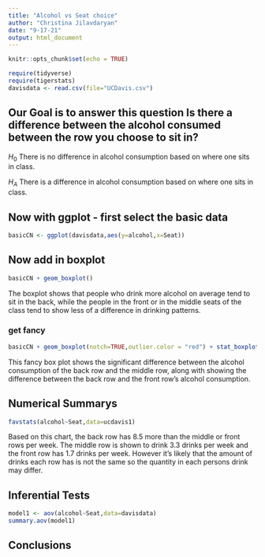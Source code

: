 ```yaml
---
title: "Alcohol vs Seat choice"
author: "Christina Jilavdaryan"
date: "9-17-21"
output: html_document
---
```


```r
knitr::opts_chunk$set(echo = TRUE)
```

```r
require(tidyverse)
require(tigerstats)
davisdata <- read.csv(file="UCDavis.csv")
```
## Our Goal is to answer this question Is there a difference between the alcohol consumed between the row you choose to sit in?

$H_0$ There is no difference in alcohol consumption based on where one sits in class.

$H_A$ There is a difference in alcohol consumption based on where one sits in class.

## Now with ggplot - first select the basic data

```r
basicCN <- ggplot(davisdata,aes(y=alcohol,x=Seat))
```
## Now add in boxplot

```r
basicCN + geom_boxplot()
```
 
 
The boxplot shows that people who drink more alcohol on average tend to sit in the back, while the people in the front or in the middle seats of the class tend to show less of a difference in drinking patterns.
  
### get fancy  

```r
basicCN + geom_boxplot(notch=TRUE,outlier.color = "red") + stat_boxplot(geom ='errorbar') + labs(title="Fancy notch boxplot \n with 2 lines")
```

This fancy box plot shows the significant difference between the alcohol consumption of the back row and the middle row, along with showing the difference between the back row and the front row's alcohol consumption.

## Numerical Summarys 

```r
favstats(alcohol~Seat,data=ucdavis1)
```

Based on this chart, the back row has 8.5 more than the middle or front rows per week. The middle row is shown to drink 3.3 drinks per week and the front row has 1.7 drinks per week. However it's likely that the amount of drinks each row has is not the same so the quantity in each persons drink may differ. 

## Inferential Tests

```r
model1 <- aov(alcohol~Seat,data=davisdata)
summary.aov(model1)
```



## Conclusions


